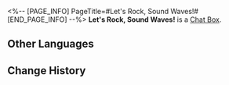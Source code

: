 <%-- [PAGE_INFO]
PageTitle=#Let's Rock, Sound Waves!#
[END_PAGE_INFO] --%>
{{Item Infobox
|id          = 220007
|image       = Item Let's Rock, Sound Waves!.png{{subst:void|<!--$UPLOAD:<<SpriteOutput/ItemFigures/ChatBubble/220007.png>-<Item Let's Rock, Sound Waves!.png>-<Item Icons>>-->}}
|type        = Chat Box
|invCategory = 
|rarity      = 4
|effect      = 
|description = Chat Box for Message and Chat. Once obtained, they can be used in the Message or Chat functions
|source1     = [[Chat Box obtained from the "Sound Hunt Ninjutsu Inscription" event]]
}}
{{Description|Let us escape our troubles and take a deep dive into the musical utopia. Let's unleash a sonic frenzy!}}
'''Let's Rock, Sound Waves!''' is a [[Chat Box]].

==Other Languages==
{{Other Languages
|en   = Let's Rock, Sound Waves!
|zhs  = 摇滚吧！音浪
|zht  = 搖滾吧！音浪
|ja   = ロックだ！サウンドウェーブ！
|ko   = 로큰롤! 음악의 파도
|es   = Ondas de sonido, ¡a rocanrolear!
|fr   = En avant la musique&nbsp;!
|ru   = Рок-н-ролл! Волна музыки!
|th   = มาร็อกกันเลย! คลื่นแห่งเสียง!
|vi   = Rock 'n' Roll Nào! Sóng Âm!
|de   = Jetzt wird gerockt! Schallwellen!
|id   = Gelombang Suara Rock 'n' Roll!
|pt   = Vamos Arrasar, Ondas Sonoras!
}}

==Change History==
{{Change History|2.6}}